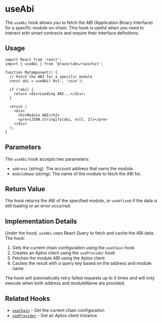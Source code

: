 # useAbi

The `useAbi` hook allows you to fetch the ABI (Application Binary Interface) for a specific module on-chain. 
This hook is useful when you need to interact with smart contracts and require their interface definitions.

## Usage

```tsx twoslash
import React from 'react';
import { useAbi } from '@razorlabs/razorkit';

function MyComponent() {
  // Fetch the ABI for a specific module
  const abi = useAbi('0x1', 'coin');
  
  if (!abi) {
    return <div>Loading ABI...</div>;
  }
  
  return (
    <div>
      <h2>Module ABI</h2>
      <pre>{JSON.stringify(abi, null, 2)}</pre>
    </div>
  );
}
```

## Parameters

The `useAbi` hook accepts two parameters:

- `address` (string): The account address that owns the module.
- `moduleName` (string): The name of the module to fetch the ABI for.

## Return Value

The hook returns the ABI of the specified module, or `undefined` if the data is still loading or an error occurred.

## Implementation Details

Under the hood, `useAbi` uses React Query to fetch and cache the ABI data. The hook:

1. Gets the current chain configuration using the `useChain` hook
2. Creates an Aptos client using the `useProvider` hook
3. Fetches the module ABI using the Aptos client
4. Caches the result with a query key based on the address and module name

The hook will automatically retry failed requests up to 5 times and will only execute when both address and moduleName are provided.

## Related Hooks

- [`useChain`](/docs/hooks/use-chain) - Get the current chain configuration
- [`useProvider`](/docs/hooks/use-provider) - Get an Aptos client instance

